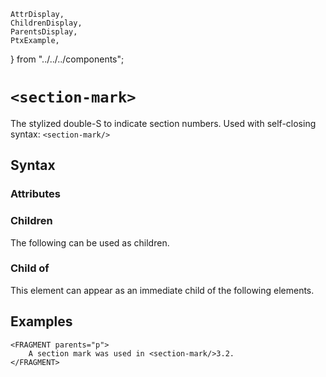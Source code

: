     AttrDisplay,
    ChildrenDisplay,
    ParentsDisplay,
    PtxExample,
} from "../../../components";

# `<section-mark>`

The stylized double-S to indicate section numbers.
Used with self-closing syntax: `<section-mark/>`

## Syntax

### Attributes

<AttrDisplay name="section-mark" />

### Children

The following can be used as children.

<ChildrenDisplay name="section-mark" />

### Child of

This element can appear as an immediate child of the following elements.

<ParentsDisplay name="section-mark" />

## Examples
```ptx-example
<FRAGMENT parents="p">
    A section mark was used in <section-mark/>3.2.
</FRAGMENT>
```
    